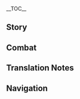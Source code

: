 {{CharacterTabs}}
{{LanguageTabs}}
{{Stub|1={{Meta/VO|tl=1}}}}
__TOC__
==Story==
{{VO/Story
|character           = Kujou Sara
|language            = ja
|name                = 九条裟羅

|vo_01_01_title      = 初めまして…
|vo_01_01_subtitle   = Hello
|vo_01_01_file       = VO_{language}{character} Hello.ogg
|vo_01_01_tx         = 私の名は九条裟羅、別に覚えてもらわなくても構わない。私が稲妻を永遠に守護し、鳴神の意志を遂行する者だということだけを知っていればな。神であろうと鬼であろうと、敵であれば排除するのみ！ふぅ…そう緊張するな。お前と共に戦うことを約束したからには、きちんと責務を果たすつもりだ。大義以外のことはさほど気にしない。
|vo_01_01_rm         = Watashi no na wa Kujou Sara, betsu ni oboete morawanakute mo kamawanai. Watashi ga Inazuma wo eien ni shugo shi, Narukami no ishi wo suikou suru mono da to iu koto dake wo shitte ireba na. Kami de arou to oni de arou to, teki de areba haijo suru nomi! Fuu... Sou kinchou suru na. Omae to tomo ni tatakau koto wo yakusoku shita kara ni wa, kichinto sekimu wo hatasu tsumori da. Daigi igai no koto wa sahodo ki ni shinai.
|vo_01_01_tl         = My name is Kujou Sara, I don't care if you remember it. Just know that I am the one who will eternally protect Inazuma, and carry out the will of the {{tt|thundering god|lit. Narukami}}. Be it a god or an oni, the only way to deal with the enemy is by eradication! Hm... don't be so nervous. Since I promised to fight alongside you, I intend to fulfill by duty. I don't care much for matters outside my cause.

|vo_02_01_title      = 世間話・正鵠
|vo_02_01_subtitle   = Chat: Target
|vo_02_01_file       = VO_{language}{character} Chat - Target.ogg
|vo_02_01_tx         = 心、弓、矢の三位一体を維持してこそ、正鵠を射ることができる。
|vo_02_01_rm         = Kokoro, yumi, ya no sanmi ittai wo iji shite koso, seikoku wo iru koto ga dekiru.
|vo_02_01_tl         = Only by keeping the trinity between heart, bow, and arrow, can one strike true.
|vo_02_02_title      = 世間話・永遠
|vo_02_02_subtitle   = Chat: Eternity
|vo_02_02_file       = VO_{language}{character} Chat - Eternity.ogg
|vo_02_02_tx         = 将軍様の「永遠」を実現する、それが私の「願い」だ。
|vo_02_02_rm         = Shougun-sama no "eien" wo jitsugen suru, sore ga watashi no "negai" da.
|vo_02_02_tl         = To realize the Shogun's "eternity", that is my "wish".
|vo_02_03_title      = 世間話・使命
|vo_02_03_subtitle   = Chat: Duty
|vo_02_03_file       = VO_{language}{character} Chat - Duty.ogg
|vo_02_03_tx         = 天狗の責務は山林を保護すること、九条家の使命は稲妻を守護すること。両者に違いはない。
|vo_02_03_rm         = Tengu no sekimu wa sanrin wo hogo suru to, Kujou-ke no shimei wa Inazuma wo shugo suru koto. Ryousha ni chigai wa nai.
|vo_02_03_tl         = The duty of a tengu is to conserve the mountains and the forests, the mission of the Kujou Clan is to protect Inazuma. There is no difference between the two.

|vo_03_01_title      = 雨の日…
|vo_03_01_subtitle   = When It Rains
|vo_03_01_file       = VO_{language}{character} When It Rains.ogg
|vo_03_01_tx         = 雨の音は足音をかき消してしまう。注意を払っておけ。
|vo_03_01_rm         = Ame no oto wa ashioto wo kakikeshite shimau. Chuui wo haratte oke.
|vo_03_01_tl         = The sound of rain erases the sound of footsteps. Stay alert.
|vo_03_02_title      = 雷の日…
|vo_03_02_subtitle   = When Thunder Strikes
|vo_03_02_file       = VO_{language}{character} When Thunder Strikes.ogg
|vo_03_02_tx         = 聞こえたか？雷鳴は将軍様の意志だ。
|vo_03_02_rm         = Kikoeta ka? Raimei wa Shougun-sama no ishi da.
|vo_03_02_tl         = Did you hear it? The thunder is the will of the Shogun.
|vo_03_03_title      = 雪の日…
|vo_03_03_subtitle   = When It Snows
|vo_03_03_file       = VO_{language}{character} When It Snows.ogg
|vo_03_03_tx         = 雪の花を手のひらに留めておきたいが、溶けるのを早めてしまうだけだな。
|vo_03_03_rm         = Yuki no hana wo te no hira ni tomete okitai ga, tokeru no wo hayamete shimau dake da na.
|vo_03_03_tl         = I want to hold a flower of snow in the palm of my hand, but that would only make it melt faster.
|vo_03_04_title      = 晴れの日…
|vo_03_04_subtitle   = When the Sun Is Out
|vo_03_04_file       = VO_{language}{character} When the Sun Is Out.ogg
|vo_03_04_tx         = こんなにも晴れ渡った日は、演武にぴったりだ。
|vo_03_04_rm         = Konna ni mo harewatatta hi wa, enbu ni pittari da.
|vo_03_04_tl         = A sunny day like this is perfect for a combat demonstration.
|vo_04_01_title      = おはよう…
|vo_04_01_subtitle   = Good Morning
|vo_04_01_file       = VO_{language}{character} Good Morning.ogg
|vo_04_01_tx         = おはよう…なのか？私からすればもうおはようの時間ではない。なぜなら私は普段、まだ夜が明けていない頃に目覚めるからな。
|vo_04_01_rm         = Ohayou... na no ka? Watashi kara sureba mou ohayou no jikan de wa nai. Naze nara watashi wa fudan, mada yoru ga akete inai koro ni mezameru kara na.
|vo_04_01_tl         = Good morning... is it? For me, it is no longer time for good morning. Because I usually wake before the sun rises.
|vo_04_02_title      = こんにちは…
|vo_04_02_subtitle   = Good Afternoon
|vo_04_02_file       = VO_{language}{character} Good Afternoon.ogg
|vo_04_02_tx         = 昼に休むという習慣はない。だがお前が休みたいと言うなら、待っていてやろう。
|vo_04_02_rm         = Hiru ni yasumu to iu shuukan wa nai. Da ga omae ga yasumitai to iu nara, matte ire yarou.
|vo_04_02_tl         = I don't have the habit of resting at noon. But if you want to rest, I will wait for you.
|vo_04_03_title      = こんばんは…
|vo_04_03_subtitle   = Good Evening
|vo_04_03_file       = VO_{language}{character} Good Evening.ogg
|vo_04_03_tx         = 悪くない晩だ。ついでに教えるが、花見坂の夜櫻は格別な風趣だぞ。
|vo_04_03_rm         = Warukunai ban da. Tsuide ni oshieru ga, Hanamizaka no yozakura wa kakubetsuna fuushu da zo.
|vo_04_03_tl         = It's not a bad night. By the way, just so you know, the atmosphere of the nighttime sakura on Hanamizaka is exquisite.
|vo_04_04_title      = おやすみ…
|vo_04_04_subtitle   = Good Night
|vo_04_04_file       = VO_{language}{character} Good Night.ogg
|vo_04_04_tx         = お前はもう休め、ここは私が見ていよう。
|vo_04_04_rm         = Omae wa mou yasume, koko wa watashi ga mite iyou.
|vo_04_04_tl         = 
|vo_05_01_title      = 九条裟羅自身について・天領奉行
|vo_05_01_subtitle   = About {character}: Tenryou Commission
|vo_05_01_file       = VO_{language}{character} About {character} - Tenryou Commission.ogg
|vo_05_01_tx         = 私は当主に恩がある。「天領奉行」は私の唯一の拠り所、だから私は全てを賭して一族の栄誉を守るつもりだ。ん？「天領奉行」の理念？それはもちろん、将軍様への忠義だ。それが私、九条裟羅の唯一の信条でもある。
|vo_05_01_rm         = Watashi wa toushu ni on ga aru. "Tenryou-bugyou" wa watashi no yuiitsu no yoridokoro, dakara watashi wa subete wo to shite ichizoku no eiyo wo mamoru tsumori da. N? "Tenryou-bugyou" no rinen? Sore wa mochiron, Shougun-sama he no chuugi da. Sore ga watashi, Kujou Sara no yuiitsu no shinjou de mo aru.
|vo_05_01_tl         = 
|vo_05_02_title      = 九条裟羅自身について・戦闘準備
|vo_05_02_subtitle   = About {character}: Preparing for War
|vo_05_02_friendship = 4
|vo_05_02_file       = VO_{language}{character} About {character} - Preparing for War.ogg
|vo_05_02_tx         = もし出発する前に、「準備はできたか？」と確認を取る習慣がお前にあるとしよう。その場合、10回に1回しか私からの返事がないと思え。残り9回の私は、すでに鋭利な刃の如く前線に立っていることだろう。これは決して蛮勇や不忠などからではない。ただ…戦場とは息をつく暇もないところなのだ…
|vo_05_02_rm         = Moshi shuppatsu suru mae ni, "Junbi wa dekita ka?" to kakunin wo toru shoukan ga omae ni aru to shiyou. Sono baai, jukkai ni ikkai shika watashi kara no henji ga nai to omoe. Nokori kyuukai no watashi wa, sube ni eiri-na yaiba no gotoku zenzen ni tatte iru koto darou. Kore wa kesshite ban'yuu ya fuchuu nado kara dekinai. Tada... Senjou to wa iki wo tsuku itomamonai tokoro na no da...
|vo_05_02_tl         = 
|vo_05_03_title      = 九条裟羅自身について・願い
|vo_05_03_subtitle   = About {character}: Aspiration
|vo_05_03_friendship = 6
|vo_05_03_file       = VO_{language}{character} About {character} - Aspiration.ogg
|vo_05_03_tx         = 私の願い、お前ならとっくに知っていると思っていたが…将軍様を補佐し、「永遠」を実現することだ。ん？自分自身のための願いだと？そんなものは考えたことがない…
|vo_05_03_rm         = Watashi no negai, omae nara tokku ni shitte iru to omotte ita ga... Shougun-sama wo hosashi, "eien" wo jitsugen suru koto da. N? Jibun jishin no tame no negai da to? Sonna mono wa kangaeta koto ga nai...
|vo_05_03_tl         = 
|vo_06_01_title      = 観察について…
|vo_06_01_subtitle   = About Us: Observation
|vo_06_01_file       = VO_{language}{character} About Us - Observation.ogg
|vo_06_01_tx         = お前は将軍様の「永遠」にとって「不安定」な要素だが、その「不安定」が必ずしも「障害」になるわけではない。だから、お前の敵になるつもりはない。が、お前のことは私がずっと見張っておこう。
|vo_06_01_rm         = Omae wa Shougun-sama no "eien" ni totte "fuantei"-na youso da ga, sono "fuantei" ga kanarazu shi mo "shougai" ni naru wake de wa nai. Dakara, omae no teki ni naru tsumori wa nai. Ga, omae no koto wa watashi ga zutto mihatte okou.
|vo_06_01_tl         = 
|vo_06_02_title      = 心得について…
|vo_06_02_subtitle   = About Us: Experiences
|vo_06_02_friendship = 6
|vo_06_02_quest      = Omnipresence Over Mortals
|vo_06_02_file       = VO_{language}{character} About Us - Experiences.ogg
|vo_06_02_tx         = 神の目を接収していた時、私は人々の願いを無下に扱った。目狩り令が終了した今、私はその償いをする義務がある。そういえば、お前は千手百目神像の神の目に込められた願いを聞くことができたそうだな？私にも教えてくれ。それと…お前の願いも話してくれないか。それも知りたい。
|vo_06_02_rm         = Kami no Me wo sesshuu shite ita toki, watashi wa hitobito no negai wo muge ni atsukatta. Megari-rei ga shuuryou shita ima, watashi wa sono tsugunai wo suru gimu ga aru. Sou ieba, omae wa Senju-Hyakumoku Shinzou no Kami no Me ni komerareta negai wo kiku koto ga dekita sou da na? Watashi ni mo oshiete kure. Sore to... Omae no negai mo hanashite kurenai ka. Sore mo shiritai.
|vo_06_02_tl         = 
|vo_07_01_title      = 「神の目」について…
|vo_07_01_subtitle   = About the [[Vision]]
|vo_07_01_friendship = 4
|vo_07_01_file       = VO_{language}{character} About the Vision.ogg
|vo_07_01_tx         = 神の眼差しを受けてこそ、「神の目」を手に入れることができる。私の「神の目」は将軍様からいただいたものだ。最終的には、なんの迷いも悔いもなく将軍様に返すつもりでいる。
|vo_07_01_rm         = Kami no manazashi wo ukete koso, "Kami no Me" wo te ni ireru koto ga dekiru. Watashi no "Kami no Me" wa Shougun-sama kara itadaita mono da. Saishuuteki ni wa, nan no mayoi mo kui mo naku Shougun-sama ni kaesu tsumori de iru.
|vo_07_01_tl         = 
|vo_07_02_title      = シェアしたいこと・独楽
|vo_07_02_subtitle   = Something to Share: Spinning Top
|vo_07_02_file       = VO_{language}{character} Something to Share - Spinning Top.ogg
|vo_07_02_tx         = 以前任務を執行していた時、花見坂の商人から「独楽」と呼ばれる物をもらった。「一人でも遊べる」おもちゃらしい。中々興味深かったため、とっておいたんだ。ん？一緒に遊ぶ…？それだと「独楽」の仕様に反するだろ、悪いが断る。
|vo_07_02_rm         = Izen ninmu wo shikkou shite ita toki, Hanamizaka no shounin kara "koma" to yobareru mono wo moratta. "Hitori de mo asoberu" omocha rashii. Nakanaka kyoumi fukakatta tame, totte oitanda. N? Issho ni asobu...? Sore da to "koma" no shiyou ni hansuru daro, warui ga kotowaru.
|vo_07_02_tl         = 
|vo_07_03_title      = シェアしたいこと・特産物
|vo_07_03_subtitle   = Something to Share: Local Specialty
|vo_07_03_file       = VO_{language}{character} Something to Share - Local Specialty.ogg
|vo_07_03_tx         = 稲妻を最も代表する特産物が何か分かるか？違う、刀ではない。「御建鳴神主尊大御所様像」の形を模した漆器だ。手練れの漆器職人の手によって作られ、ほぼすべての世帯に1つずつ祀られている。私か？5つ家にあるぞ。
|vo_07_03_rm         = Inazuma wo sai mo daihyou suru tokusanbutsu ga nani ka wakaru ka? Chigau, yaiba de wa nai. "Mitake Narukami Nushi no Mikoto Oogosho Sama Zou" no katachi wo moshita shikki da. Tedare no shikki shokunin no te ni yotte tsukurare, hobo subete no setai ni hitotsu zutsu matsurarete iru. Watashi ka? Itsutsu ie ni aru zo.
|vo_07_03_tl         = 
|vo_07_04_title      = 興味のあること…
|vo_07_04_subtitle   = Interesting Things
|vo_07_04_file       = VO_{language}{character} Interesting Things.ogg
|vo_07_04_tx         = 私は困難に立ち向かった時、神櫻の下に立ち、目を閉じて心を休める。そして再び目を開けると、落ちてくる花びらが私の進むべき先を導いてくれるんだ。
|vo_07_04_rm         = Watashi wa konnan ni tachimukatta toki, Shin'ou no shita ni tachi, me wo tojite kokoro wo yasumeru. Soshite futatabi me wo akeru to, ochite kuru hanabira ga watashi no susumubeki saki wo michibiite kurerunda.
|vo_07_04_tl         = 
|vo_08_01_title      = トーマについて…
|vo_08_01_subtitle   = About [[Thoma]]
|vo_08_01_friendship = 4
|vo_08_01_file       = VO_{language}{character} About Thoma.ogg
|vo_08_01_tx         = 「天領奉行」の屋敷はとても大きい。トーマのように優秀な家司がいれば、屋敷内の煩わしい事務も上手く片付くんだがな。もし彼が神里家に仕えたくないと思う日が来れば、ここへ来て手伝ってもらいたいものだ…だが、そんな日が来ることはないだろうな。
|vo_08_01_rm         = "Tenryou-bugyou" no yashiki wa totemo ookii. Tooma no you ni yuushuu-na keishi ga ireba, yashiki uchi no wazurawashii jimu mo umaku katadzukunda ga na. Moshi kare ga Kamisato-ke ni tsukaetakunai to omou hi ga kureba, koko ge kite tetsudatte moraitai mono da... Da ga, sonna hi ga kuru koto wa nai darou na.
|vo_08_01_tl         = 
|vo_08_02_title      = 神里綾華について…
|vo_08_02_subtitle   = About [[Kamisato Ayaka]]
|vo_08_02_friendship = 4
|vo_08_02_file       = VO_{language}{character} About Kamisato Ayaka.ogg
|vo_08_02_tx         = 普段九条家にいる時は、兵士たちが道場で訓練する音しか聞こえないが、神里家の近くを通る度、踊りや雑談、笑い声などが聞こえてくる…神里家の令嬢は将棋の心得もあると聞いた。機会があればぜひ訪問してみたいものだが…懸念もある…私のような堅物が、あのような雰囲気に溶け込めるだろうか。
|vo_08_02_rm         = Fudan Kujou-ke ni iru toki wa, heishi-tachi ga doujou de kunren suru oto shika kikoenai ga, Kamisato-ke no chikaku wo tooru tabi, odori ya zatsudan, waraigoe nado ga kikoete kuru... Kamisato-ke no reijou wa shougi no kokoroe mo aru to kiita. Kikai ga areba zehi houmon shite mitai mono da ga... Kenen mo aru... Watashi no you-na katabutsu ga, ano you-na fun'iki ni tokekomeru darou ka.
|vo_08_02_tl         = 
|vo_08_03_title      = 宵宮について…
|vo_08_03_subtitle   = About [[Yoimiya]]
|vo_08_03_friendship = 4
|vo_08_03_file       = VO_{language}{character} About Yoimiya.ogg
|vo_08_03_tx         = 私の軍営で花火を打ち上げない限り、彼女をどうしようというつもりはない。だがまあ…ふんっ、私も別に知らないわけではない。彼女の作る花火は確かに色鮮やかで称賛に値するものだ…しかし花火とは、放った輝きが刹那の間に消え、夜空に残るは暗闇のみ。だからこそ、稲妻を守るという使命を貫こうとするのなら、そのような虚ろな光に浸っていてはならないと自分に言い聞かせているんだ。
|vo_08_03_rm         = Watashi no gun'ei de hanabi wo uchiagenai kiri, kanojo wo dou shiyou to iu tsumori wa nai. Da ga maa... Fun', watashi mo betsu ni shiranai wake de wa nai. Kanojo no tsukuru janabi wa dare ka ni iroazayaka de shousan ni ataisuru mono da... Shikashi hanabi to wa, hanatta kagayaki ga setsuna no aida ni kie, yozora ni nokoru wa kurayami no mi. Dakara koso, Inazuma wo mamoru to iu shimei wo tsuranukou to suru no nara, sono you-na utsuro-na hikari ni hitatte ite wa naranai to jibun ni iikikasete irunda.
|vo_08_03_tl         = 
|vo_08_04_title      = 鹿野院平蔵について…
|vo_08_04_subtitle   = About [[Shikanoin Heizou]]
|vo_08_04_friendship = 4
|vo_08_04_file       = VO_{language}{character} About Shikanoin Heizou.ogg
|vo_08_04_tx         = 鹿野院…私の同僚だが、彼に対してあまり良い印象は持っていない。個人的な思案ばかりを巡らせ、組織を第一に考えないように感じる。捜査の功績がなければ、とっくに取り締まっていたところだ。<br />はぁ、まったく…困ったものだな。
|vo_08_04_rm         = Shikanoin... Watashi no douryou da ga, kare ni taishite amari ii inshou wa motte inai. Kojinteki-na shian bakari wo megurase, soshiki wo daiichi ni kangaenai you ni kanjiru. Souchi no kouseki ga nakareba, tokku ni torishimatte ita tokoro da.<br />Haa, mattaku... Komatta mono da na.
|vo_08_04_tl         = 
|vo_08_05_title      = 雷電将軍について・信頼
|vo_08_05_subtitle   = About the [[Raiden Shogun]]: Trust
|vo_08_05_friendship = 4
|vo_08_05_file       = VO_{language}{character} About Raiden Shogun - Trust.ogg
|vo_08_05_tx         = きっと色々な場所ですでに聞いているのではないか？将軍様が求めているのは、無念無執の永遠。浮世の執念を捨て、不変の永遠に執着する…将軍様の言動をすべて理解することは私にもできない。しかし将軍様が決めたことである以上、私はそれを信じるのみ。
|vo_08_05_rm         = Kitto iroiro-na basho de sude ni kiite iru no de wa nai ka? Shougun-sama ga motomete iru no wa, munen mushuu no eien. Ukiyo no shuunen wo sute, fuhen no eien ni shuuchaku suru... Shougun-sama no gendou wo subete rikai suru koto wa watashi ni mo dekinai. Shikashi Shougun-sama ga kimeta koto de aru ijou, watashi sore wo shinjiru no mi.
|vo_08_05_tl         = 
|vo_08_06_title      = 雷電将軍について・追随
|vo_08_06_subtitle   = About the [[Raiden Shogun]]: Service
|vo_08_06_friendship = 4
|vo_08_06_quest      = Omnipresence Over Mortals
|vo_08_06_file       = VO_{language}{character} About Raiden Shogun - Service.ogg
|vo_08_06_tx         = 「目狩り令」の廃止…ふむ、どうやらお前が正しかったようだ。コホンッ…しかし、将軍様が間違っていたということではない。「永遠」という道の求め方が変わっただけだ。幾千年もの間、稲妻を守ってきた将軍様は今、安らかな気持ちであられるのだろうか。この先の道がどんなに危険であろうと、私は将軍様についていく！
|vo_08_06_rm         = "Megari-rei" no haishi... Fumu, dou yara omae ga tadashikatta you da. Kohon'... Shikashi, Shougun-sama ga machigaette ita to iu koto de wa nai. "Eien" to iu michi no motomekata ga kawatta dake da. Ikusennen mo no aida, Inazuma wo mamotte kita Shougun-sama wa ima, yasuraka-na kimochi de arareru no darou ka. Kono saki no michi ga donna ni kiken de arou to, watashi wa Shougun-sama ni tsuite iku!
|vo_08_06_tl         = 
|vo_08_07_title      = 八重神子について…
|vo_08_07_subtitle   = About [[Yae Miko]]
|vo_08_07_friendship = 4
|vo_08_07_file       = VO_{language}{character} About Yae Miko.ogg
|vo_08_07_tx         = 八重宮司様の行動は私に誤解を生ませることが多かった…しかし、彼女は鳴神大社の大巫女であるため、将軍様の信頼や黙認を受けており、私も自ずと彼女に敬意を表している。が…もしいつか彼女が将軍様の意志に背くようなことをしようものなら、その時は容赦しない。
|vo_08_07_rm         = Yae Guuji-sama no koudou wa watashi ni gokai wo umaseru koto ga ookatta... Shikashi, kanojo wa Narukami Ooyashiro no daimiko de aru tame, Shougun-sama no shinrai ya mokunin wo ukete ori, watashi wa onozu to kanojo ni keii wo omote shite iru. Ga... Moshi itsuka kanojo ga Shougun-sama no ishi ni somuku you-na koto wo shiyou mono nara, sono toki wa yousha shinai.
|vo_08_07_tl         = 
|vo_08_08_title      = 珊瑚宮心海について…
|vo_08_08_subtitle   = About [[Sangonomiya Kokomi]]
|vo_08_08_friendship = 4
|vo_08_08_file       = VO_{language}{character} About Sangonomiya Kokomi.ogg
|vo_08_08_tx         = 彼女は「巫女」よりも、「軍師」としての才能の方が高いだろう。虎の巻を使って戦争をするなど見たことがない。私もその方法を見習って幕府軍を指揮するべきだろうか。ふむ…しかしそれだと双方が虎の巻を机に置き、札遊びのように競い合うことに…やはり妥当ではないな…
|vo_08_08_rm         = Kanojo wa "miko" yori mo, "gunshi" to shite no sainou no hou ga takai darou. Tora no maki wo tsukatte sensou wo suru nado mita koto ga nai. Watashi mo sono houhou wo minaratte bakufu gun wo shiki suru beki darou ka. Fumu... Shikashi sore da to souhou ga tora no maki wo tsukue ni oki, fuda asobi no you ni kisoiau koto ni... Yahari datou de wa nai na...
|vo_08_08_tl         = 
|vo_08_09_title      = ゴローについて…
|vo_08_09_subtitle   = About [[Gorou]]
|vo_08_09_friendship = 4
|vo_08_09_file       = VO_{language}{character} About Gorou.ogg
|vo_08_09_tx         = 私が将軍様に仕えるように、彼は珊瑚宮心海に仕える者。同じく忠誠心を堅く守る者として、彼のことは評価している。しかし残念な事に、立場が違うため道を共にすることはできない…だが、このように認められる相手がいるのも悪くないだろう。それに…「ゴロー」…とてもいい名だ。
|vo_08_09_rm         = Watashi ga Shougun-sama ni tsukaeru you ni, kare wa Sangonomiya Kokomi ni tsukaeru mono. Onajiku chuuseishin wo kataku mamoru mono toshite, kare no koto wa hyouka shite iru. Shikashi zannen-na koto ni, tachiba ga chigau tame michi wo tomo ni suru koto wa dekinai... Da ga, kono you ni mitomerareru aite ga iru no mo warukunai darou. Sore ni... "Goroo"... totemo ii na da.
|vo_08_09_tl         = 
|vo_08_10_title      = 荒瀧一斗について…
|vo_08_10_subtitle   = About [[Arataki Itto]]
|vo_08_10_friendship = 4
|vo_08_10_file       = VO_{language}{character} About Arataki Itto.ogg
|vo_08_10_tx         = ああ、あの者について話すと、頭が痛くなってくるな。彼の神の目を接収した時は大層な騒ぎとなった。私が今まで見た中でも最も騒がしい者…いや、騒がしい鬼だな。堂々と負けを認めた点はまあ男らしいが、それでもあの復讐の誓いは…ふむ…ここまでにしよう、これ以上は話したくない。もし知りたいのなら、彼に直接聞いてみるといい。
|vo_08_10_rm         = Aa, ano mono ni tsuite hanasu to, atama ga itaku natte kuru na. Kare no kami no me wo sesshuu shita toki wa taisouna sawagi to natta. Watashi wa ima made mita naka de mo sai mo sawagashii mono... Iya, sawagashii oni da na. Doudou to make wo mitometa ten wa maa otoko rashii ga, sore de mo ano fukushuu no chikai wa... Fumu... Koko made ni shiyou, kore ijou wa hanashitakunai. Moshi shiritai no nara, kare ni chokusetsu kiite miru to ii.
|vo_08_10_tl         = 
|vo_08_11_title      = 久岐忍について…
|vo_08_11_subtitle   = About [[Kuki Shinobu]]
|vo_08_11_friendship = 4
|vo_08_11_file       = VO_{language}{character} About Kuki Shinobu.ogg
|vo_08_11_tx         = 彼女ほどの才能と素質を持ちながら、「荒瀧派」という組織に残っているのは実に惜しいことだ。だが、彼女がいるおかげで、自由気ままなどこぞの輩が騒ぎを起こしたり、民の生活を邪魔したりするようなことが減った。天領奉行の負担を軽減しているのは確かだろう。
|vo_08_11_rm         = Kanojo hodo no sainou to soshitsu wo mochinagara, "Arataki-ha" to iu soshiki ni nokotte iru no wa jitsu ni oshii koto da. Da ga, kanojo ga iru okage de, jiyuukimama-na dokozo no tomogara ga sawagi wo okoshitari, tami no seikatsu wo jama shitari suru you-na koto ga hetta. Tenryou-bugyou no futan wo keigen shite iru no wa tashika darou.
|vo_08_11_tl         = 

|vo_09_01_title      = 九条裟羅を知る・1
|vo_09_01_subtitle   = More About {character}: I
|vo_09_01_file       = VO_{language}{character} More About {character} - 01.ogg
|vo_09_01_tx         = 私を知る…何を？天領奉行の各事務は機密、将軍様のことなら尚更伝えるわけにはいかない。お前の意図が読めないな。ん？私自身を知る…？できなくはないが、ただ…今までこのような状況になったことがない。
|vo_09_01_rm         = Watashi wo shiru... nani wo? Tenryou-bugyou no kakujimu wa kimitsu, Shougun-sama no koto nara naosara tsutaeru wake ni wa ikanai. Omae no ito ga yomenai na. N? Watashi jishin wo shiru...? Dekinaku wa nai ga, tada... Ima made kono you na joukyou ni natta koto ga nai.
|vo_09_01_tl         = 
|vo_09_02_title      = 九条裟羅を知る・2
|vo_09_02_subtitle   = More About {character}: II
|vo_09_02_friendship = 3
|vo_09_02_quest      = Stillness, the Sublimation of Shadow
|vo_09_02_file       = VO_{language}{character} More About {character} - 02.ogg
|vo_09_02_tx         = 私の生活は単純なものだ。軍を率いて戦闘する必要がない時は、朝の5時5分ぴったりに起床し、中庭で深呼吸を5回行ってから5周走る。朝食はご飯を5口食べるのが私の習慣だ…「5」は私に幸運と勝利をもたらす数字。だから私はこれからも「5」にこだわり続ける。何か異論でも？
|vo_09_02_rm         = Watashi no seikatsu wa tanjun-na mono da. Gun wo hikiite sentou suru hitsuyou ga nai toki wa, asa no goji gofun pittari ni kishou shi, nakaniwa de shinkokyuu wo gokai okonatte kara goshuu hashiru. Choushoku wa gohan wo gokuchi taberu no ga watashi no shuukan da... "Go" wa watashi ni kou'un to shouri wo motarasu suuji. Dakara watashi wa kore kara mo "go" ni kodawari tsudzukeru. Nani ka iron de mo?
|vo_09_02_tl         = 
|vo_09_03_title      = 九条裟羅を知る・3
|vo_09_03_subtitle   = More About {character}: III
|vo_09_03_friendship = 4
|vo_09_03_quest      = Stillness, the Sublimation of Shadow
|vo_09_03_file       = VO_{language}{character} More About {character} - 03.ogg
|vo_09_03_tx         = 目狩り令を執行する過程で私を一番悩ませたのが、幕府軍の肩書を利用して私刑を行う兵たちだ。将軍様の任務はもちろん遂行しなければならない。だが、彼らが無実の人々を傷つけることは、決して許されるものではない！そういった行為は禁ずると再三言ったはずだが、それでも…なくなることはなかった。もし何か良い方法があれば、教えてくれると助かる。
|vo_09_03_rm         = Megari-rei wo shikkou suru katei de watashi wo ichiban nayamaseta no ga, bakufu gun no katagaki wo riyou shite shikei wo okonau hei-tachi da. Shougun-sama no ninmu wa mochiron suikou shinakereba naranai. Da ga, karera ga mujitsu no hitobito wo kizutsukeru koto wa, kesshite yurusareru mono de wa nai! Sou itta koui wa kinzuru to saisan itta hazu da ga, sore demo... Naku naru koto wa nakatta. Moshi nani ka ii houhou ga areba, oshiete kureru to tasukaru.
|vo_09_03_tl         = 
|vo_09_04_title      = 九条裟羅を知る・4
|vo_09_04_subtitle   = More About {character}: IV
|vo_09_04_friendship = 5
|vo_09_04_quest      = Stillness, the Sublimation of Shadow
|vo_09_04_file       = VO_{language}{character} More About {character} - 04.ogg
|vo_09_04_tx         = 名義上は九条家の養子だが、孝行様の私を見る眼差しは、鎌治の時とは違うものだ。感情を表すのが苦手な私でも、たまに寂しさを感じることがある。特に…部下が家族と触れ合う温かな場面を見た時などは…<br />すまない、当主には恩がある、こんな失敬なことを言うべきではないな…
|vo_09_04_rm         = Meigijou wa Kujou-ke no youshi da ga, koukou-sama no watashi wo miru manazashi wa, Kamaji no toki to wa chigau mono da. Kanjou wo arawasu no ga nigate-na watashi de mo, tama ni sabishisa wo kanjiru koto ga aru. Toku ni... Buka ga kazoku to fureau atataka-na bamen wo mita toki nado wa...<br />Sumanai, toushi ni wa onga aru, konna shikkei-na koto wo iu beki de wa nai na...
|vo_09_04_tl         = 
|vo_09_05_title      = 九条裟羅を知る・5
|vo_09_05_subtitle   = More About {character}: V
|vo_09_05_friendship = 6
|vo_09_05_quest      = Stillness, the Sublimation of Shadow
|vo_09_05_file       = VO_{language}{character} More About {character} - 05.ogg
|vo_09_05_tx         = いま振り返ると、私とお前は「雨降って地固まる」仲だと言えるだろう。一度は対立関係にあり、正反対の立場にいたと言っても過言ではない。それが今やこうして肩を並べ合い、共に話ができるとは…こうして見ると、私は運命に恵まれている…いや、なんでもない。
|vo_09_05_rm         = Ima furikaeru to, watashi to omae wa "ame futte ji katamaru" naka da to ieru darou. Ichido wa tairitsukankei ni ari, seihantai no tachiba ni ita to itte mo kagon de wa nai. Sore ga ima ya koushite kata wo nabeai, tomo ni hanashi ga dekiru to wa... Koushite miru to, watashi wa unmei ni megumarete iru... Iya, nande mo nai.
|vo_09_05_tl         = 
|vo_10_01_title      = 九条裟羅の趣味…
|vo_10_01_subtitle   = {character}'s Hobbies
|vo_10_01_file       = VO_{language}{character} Hobbies.ogg
|vo_10_01_tx         = 今となっても、素引きや的当ての練習は私にとって毎日欠かせない訓練項目だ。構えをとり、狙いを定め、弦の音を聞く。決して退屈な繰り返しなどではなく、昨日までの自分を超えるためのものだ。好きな事というより、生涯の修行という方が正しいだろう。
|vo_10_01_rm         = Ima to natte mo, motohiki ya teki ate no renshuu wa watashi ni totte mainichi kakasenai kunren koumoku. Kamae wo tori, nerai wo sadame, tsuru no oto wo kiku. Kesshite taikutsu-na kurikaeshi nado de wa naku, kinou made no jibun wo koeru tame no mono da. Suki-na koto to iu yori, shougai no shugyou to iu hou ga tadashii darou.
|vo_10_01_tl         = 
|vo_10_02_title      = 九条裟羅の悩み…
|vo_10_02_subtitle   = {character}'s Troubles
|vo_10_02_file       = VO_{language}{character} Troubles.ogg
|vo_10_02_tx         = 天狗の翼は確かに実在するものだ。並んで立てばある程度の場所を取るのも仕方のないこと。お前の言う「距離を縮める」というのを、どう実現すればいいのか分からない。
|vo_10_02_rm         = Tengu no tsubasa wa tashika ni jizai suru mono da. Narande tateba aru teido no basho wo toru no mo shikata no nai koto. Omae no iu "kyori wo chijimeru" to iu no wo, dou jitsugen sureba ii no ka wakaranai.
|vo_10_02_tl         = 
|vo_10_03_title      = 好きな食べ物…
|vo_10_03_subtitle   = Favorite Food
|vo_10_03_file       = VO_{language}{character} Favorite Food.ogg
|vo_10_03_tx         = 昔から、おにぎりのように持ち運びに優れ、すぐにお腹が膨れる食べ物を食すことに慣れてきた。戦場で体力を回復するにはもってこいの一品だ。だが、これはあくまでも個人的な習慣であるため、部下たちに強要したりはしない。
|vo_10_03_rm         = Mukashi kara, onigiri no you ni mochihakobi ni sugure, sugu ni onaka ga fukureru tabemono wo osu koto ni narete kita. Senjou de tairyoku wo kaifuku suru ni wa motte koi no ippin da. Da ga, kore wa akuma de mo kojinteki-na shuukan de aru tame, buka-tachi ni kyouyou shitari wa shinai.
|vo_10_03_tl         = 
|vo_10_04_title      = 嫌いな食べ物…
|vo_10_04_subtitle   = Least Favorite Food
|vo_10_04_file       = VO_{language}{character} Least Favorite Food.ogg
|vo_10_04_tx         = 嫌いなものはないが、普段は甘味を避けるようにしている。理由？甘味は身も心も落ち着かせることができるんだ。一度食べてしまえば…とにかく、怠けてはいられない。この話はここまでだ、これ以上聞くな！
|vo_10_04_rm         = Kirai-na mono wa nai ga, fudan wa amami wo sakeru you ni shite iru. Riyuu? Amami wa mi mo kokoro mo ochitsukaseru koto ga dekirunda. Ichido tabete shimaeba... Tonikaku, namakete wa irarenai. Kono hanashi wa koko made da, kore ijou kiku na!
|vo_10_04_tl         = 

<!-- Receiving a Gift -->
|vo_11_01_title      = 贈り物を受け取る·1
|vo_11_01_subtitle   = Receiving a Gift: I
|vo_11_01_file       = VO_{language}{character} Receiving a Gift - 01.ogg
|vo_11_01_tx         = おにぎりよりも美味な食べ物…その名を覚えておかなくては。
|vo_11_01_rm         = Onigiri yori mo bimi na tabemono... Sono na wo oboete okanakute wa.
|vo_11_01_tl         = 

|vo_11_02_title      = 贈り物を受け取る·2
|vo_11_02_subtitle   = Receiving a Gift: II
|vo_11_02_file       = VO_{language}{character} Receiving a Gift - 02.ogg
|vo_11_02_tx         = 満腹になった、馳走になったな。
|vo_11_02_rm         = Manpuku ni natta, chisou ni natta na.
|vo_11_02_tl         = 

|vo_11_03_title      = 贈り物を受け取る·3
|vo_11_03_subtitle   = Receiving a Gift: III
|vo_11_03_file       = VO_{language}{character} Receiving a Gift - 03.ogg
|vo_11_03_tx         = 甘味は遠慮しておく…
|vo_11_03_rm         = Kanmi wa enryo shite oku...
|vo_11_03_tl         = 

|vo_12_01_title      = 誕生日…
|vo_12_01_subtitle   = Birthday
|vo_12_01_file       = VO_{language}{character} Birthday.ogg
|vo_12_01_tx         = いいところに来たな。では私も単刀直入に問うとしよう。誕生日に何か叶えたいことはあるか？将軍様の大義に反することでない限り、お前のため全力を尽くそう。誠意の証として、今日は願い事を5つしてもいいぞ。
|vo_12_01_rm         = Ii tokoro ni kita na. De wa watashi mo tantouchokunyuu ni tou to shiyou. Tanjoubi ni nani ka kanaetai koto wa aru ka? Shougun-sama no taigi ni hansuru koto denai kiri, omae no tame zenryoku wo zukusou. Seii no shoutoshite, kyou wa negaigoto wo itsutsu shite mo ii zo.
|vo_12_01_tl         = 
|vo_13_01_title      = 突破した感想・起
|vo_13_01_subtitle   = Feelings About Ascension: Intro
|vo_13_01_ascension  = 1
|vo_13_01_file       = VO_{language}{character} Feelings About Ascension -  01.ogg
|vo_13_01_tx         = 満足のいく弦の音だ、一撃で仕留めてやる。
|vo_13_01_rm         = Manzoku no iku tsuru no oto da, ichigeki de shitomete yaru.
|vo_13_01_tl         = 
|vo_13_02_title      = 突破した感想・承
|vo_13_02_subtitle   = Feelings About Ascension: Building Up
|vo_13_02_ascension  = 2
|vo_13_02_file       = VO_{language}{character} Feelings About Ascension -  02.ogg
|vo_13_02_tx         = 力が体内にこみ上げてくる。いつでも準備万端だ。
|vo_13_02_rm         = Chikara ga tainai ni komiagete kuru. Itsudemo junbibantan da.
|vo_13_02_tl         = 
|vo_13_03_title      = 突破した感想・転
|vo_13_03_subtitle   = Feelings About Ascension: Climax
|vo_13_03_ascension  = 4
|vo_13_03_file       = VO_{language}{character} Feelings About Ascension -  03.ogg
|vo_13_03_tx         = 一騎当千、我こそは幕府軍一隊に匹敵する者なり！
|vo_13_03_rm         = Ikkitousen, warekoso wa bakufu gun ittai ni hitteki suru mono nari!
|vo_13_03_tl         = 
|vo_13_04_title      = 突破した感想・結
|vo_13_04_subtitle   = Feelings About Ascension: Conclusion
|vo_13_04_ascension  = 6
|vo_13_04_file       = VO_{language}{character} Feelings About Ascension -  04.ogg
|vo_13_04_tx         = 己を磨き、武道に精進する、それは私の責務だったはずだ…しかし、お前はそれでも全力で私に尽くしてくれた…この力は決して無駄にはしない、必ず大義のために使うと約束しよう！そして…天狗の情宜は、お前と共にある！
|vo_13_04_rm         = Onore wo migaki, budou ni shoujin suru, sore wa watashi no sekimu datta hazu da... Shikashi, omae wa sore de mo zenryoku de watashi ni zuku shite kureta... Kono chikara wa kesshite muda ni wa shinai, kanarazu daigi no tame ni tsukau to yakusoku shiyou! Soshite... Tengu no jougi wa, omae to tomo ni aru!
|vo_13_04_tl         = 
}}

==Combat==
{{Combat VO
|character           = Kujou Sara
|language            = ja

|skill_1_tx          = 翼よ！
|skill_1_tl          = Wings!
|skill_1_rm          = Tsubasa yo!
|skill_2_tx          = 散れ！
|skill_2_tl          = Scatter!
|skill_2_rm          = Chire!
|skill_3_tx          = 雷閃！
|skill_3_tl          = Flash of lightning!
|skill_3_rm          = Raisen!

|burst_1_tx          = 常道を恢弘せしは、永遠なる鳴神なり！
|burst_1_tl          = The one who hath spread the unchanging way is the eternal thundering god!<ref group="TN •">See the [[Inazuma/Culture#Motto|Motto section of Inazuma]] for details.</ref>
|burst_1_rm          = Joudou wo kaikou seshi wa, eien naru Narukami nari!
|burst_2_tx          = 雷に…捧ぐ！
|burst_2_tl          = I dedicate this... to the thunder!
|burst_2_rm          = Ikazuchi ni... sasagu!
|burst_3_tx          = 千なる雷光！
|burst_3_tl          = Thousandfold lightning!
|burst_3_rm          = Sen naru raikou!

|sprint-s_1_file     = Sprint Start 01,Sprint Start 02,Sprint Start 03

|glider_1_file       = Deploying Wind Glider 01,Deploying Wind Glider 02,Deploying Wind Glider 03

|chest_1_tx          = 悪くない宝だ、士気が上がるな。
|chest_1_tl          = This treasure is not bad, it raises morale.
|chest_1_rm          = Warukunai takara da, shiki ga agaru na.
|chest_2_tx          = よし、隅々まで回収したな。
|chest_2_tl          = All right, we collected all of it.
|chest_2_rm          = Yoshi, sumizumi made kaishuu shita na.
|chest_3_tx          = 補給が完了したら出発しよう。
|chest_3_tl          = Let's leave once we have replenished our supplies.
|chest_3_rm          = Hokyuu ga kanryou shitara shuppatsu shiyo.

|low-hp_1_tx         = 最後まで耐え抜く…
|low-hp_1_tl         = I'll endure until the end...
|low-hp_1_rm         = Saigo made taenuku...
|low-hp_2_tx         = 突破口を見つけねば！
|low-hp_2_tl         = I must find an opening!
|low-hp_2_rm         = Toppakou wo mitsukeneba!
|low-hp_3_tx         = 限界か…
|low-hp_3_tl         = This is my limit...
|low-hp_3_rm         = Genkai ka...

<!-- Ally at Low HP -->
|ally-low-hp_1_tx    = 無理するな！
|ally-low-hp_1_tl    = Don't push yourself!
|ally-low-hp_1_rm    = Muri suruna!
|ally-low-hp_2_tx    = 下がれ！
|ally-low-hp_2_tl    = Get back!
|ally-low-hp_2_rm    = Sagare!

|fallen_1_tx         = 命は永遠ではない…
|fallen_1_tl         = Life is not eternal...
|fallen_1_rm         = Inochi wa eien de wa nai...
|fallen_2_tx         = 一片の悔いなし…
|fallen_2_tl         = No regrets...
|fallen_2_rm         = Ippen no kui nashi...
|fallen_3_tx         = ふっ…私の負けだ…
|fallen_3_tl         = Fu... My loss...
|fallen_3_rm         = Fu'... Watashi no make da...

|hit-l_1_tx          = まだだ！
|hit-l_1_tl          = It's not over yet!
|hit-l_1_rm          = Mada da!
|hit-l_2_tx          = 悪くない…
|hit-l_2_tl          = Not bad...
|hit-l_2_rm          = Warukunai...
|hit-l_3_file        = Light Hit Taken 03,Light Hit Taken 04,Light Hit Taken 05,Light Hit Taken 06

|hit-h_1_tx          = なんだと！
|hit-h_1_tl          = What!
|hit-h_1_rm          = Nandato!
|hit-h_2_tx          = 油断ならぬ戦況だ…
|hit-h_2_tl          = I can't let my guard down in this situation...
|hit-h_2_rm          = Yudan naranu senkyou da...
|hit-h_3_file        = Heavy Hit Taken 03,Heavy Hit Taken 04,Heavy Hit Taken 05,Heavy Hit Taken 06

|join_1_tx           = 私がお前を勝利に導こう。
|join_1_tl           = I'll lead you to victory.
|join_1_rm           = Watashi ga omae wo shouri ni michibikou.
|join_2_tx           = ふん、ついて来い。
|join_2_tl           = Hmph, come with me.
|join_2_rm           = Fun, tsuitekoi.
|join_3_tx           = お前と共に戦おう！
|join_3_tl           = I'll fight alongside you!
|join_3_rm           = Omae to tomo ni tatakaou!

|atk-l_1_file        = Light Attack 01,Light Attack 02,Light Attack 03,Light Attack 04,Light Attack 05,Light Attack 06,Light Attack 07

|atk-m_1_file        = Mid Attack 01,Mid Attack 02,Mid Attack 03

|atk-h_1_file        = Heavy Attack 01,Heavy Attack 02,Heavy Attack 03

|climb_1_file        = Climbing 01,Climbing 02,Climbing 03,Climbing 04,Climbing 05

|climb-b_1_file      = Climbing Breath 01,Climbing Breath 02,Climbing Breath 03

|jump_1_file         = Jumping 01,Jumping 02,Jumping 03,Jumping 04,Jumping 05

<!--
Copy paste the following line in any section that does not have any voice files, change the X for the section's title:
'''Kujou Sara does not feature any X Voice-Overs'''
-->
}}

==Translation Notes==
{{Reflist|group=TN •}}

==Navigation==
{{Character Navbox|type=playable|link type=vo-ja}}